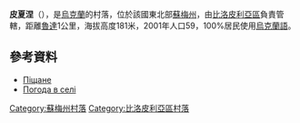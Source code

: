 {{coord|50|57|10|N|34|4|13|E|scale:100000_region:UA|display=title}}

'''皮夏涅'''（{{lang-uk|Піщане}}），是[[烏克蘭|烏克蘭]]的村落，位於該國東北部[[蘇梅州|蘇梅州]]，由[[比洛皮利亞區|比洛皮利亞區]]負責管轄，距離[[魯達_(比洛皮利亞區)|魯達]]1公里，海拔高度181米，2001年人口59，100%居民使用[[烏克蘭語|烏克蘭語]]。

==參考資料==
*[http://w1.c1.rada.gov.ua/pls/z7502/A005?rdat1=02.02.2010&rf7571=28587 Піщане]
*[http://weather.in.ua/ua/symskaja/20754 Погода в селі ] {{Wayback|url=http://weather.in.ua/ua/symskaja/20754 |date=20111219221138 }}

{{DEFAULTSORT:Піщане}}

[[Category:蘇梅州村落|Category:蘇梅州村落]]
[[Category:比洛皮利亞區村落|Category:比洛皮利亞區村落]]


{{Sumy-geo-stub}}